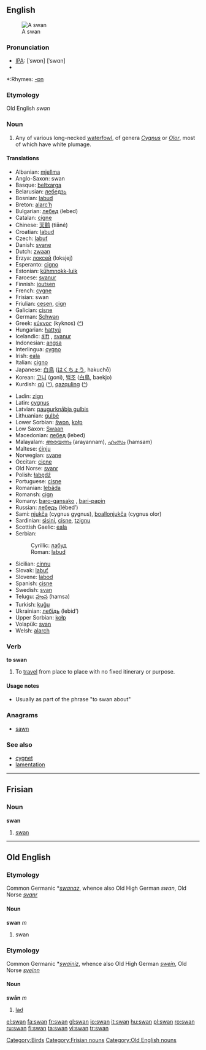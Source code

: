 ==English==
[[Image:Schwan1 db.jpg|thumb|A swan]]

===Pronunciation===
*[[w:IPA|IPA]]: {{UK}} [ˈswɒn] {{US}} [ˈswɑn]
*{{audio|en-us-swan.ogg|Audio (US)}}

*:Rhymes: [[Rhymes:English:-ɒn|-ɒn]]
===Etymology===
Old English ''swan''
===Noun===
{{en-noun}}
# Any of various long-necked [[waterfowl]], of genera ''[[Cygnus]]'' or ''[[Olor]]'', most of which have white plumage.

====Translations====
{{trans-top|swan}}
*Albanian: [[mjellma]]
*Anglo-Saxon: swan {{m}}
*Basque: [[beltxarga]]
*Belarusian: [[лебедзь]]
*Bosnian: [[labud]] {{m}}
*Breton: [[alarc’h]] {{m}}
*Bulgarian: [[лебед]] (lebed)
*Catalan: [[cigne]]
*Chinese: [[天鹅]] (tiāné)
*Croatian: [[labud]] {{m}}
*Czech: [[labuť]] {{f}}
*Danish: [[svane]] {{c}}
*Dutch: [[zwaan]] {{f}}
*Erzya: [[локсей]] (loksjej)
*Esperanto: [[cigno]]
*Estonian: [[kühmnokk-luik]]
*Faroese: [[svanur]] {{m}}
*Finnish: [[joutsen]]
*French: [[cygne]] {{m}}
*Frisian: swan
*Friulian: [[cesen]], [[cign]]
*Galician: [[cisne]]
*German: [[Schwan]] {{m}}
*Greek: [[κύκνος]] (kyknos) ([[:el:κύκνος|^]])
*Hungarian: [[hattyú]]
*Icelandic: [[álft]] {{f}}, [[svanur]] {{m}}
*Indonesian: [[angsa]]
*Interlingua: [[cygno]]
*Irish: [[eala]]
*Italian: [[cigno]] {{m}}
*Japanese: [[白鳥]] ([[はくちょう]], hakuchō)
*Korean: [[고니]] (goni), [[백조]] ([[白鳥]], baekjo)
*Kurdish: [[qû]] ([[:ku:qû|^]]), [[qazquling]] ([[:ku:qazquling|^]])
{{trans-mid}}
*Ladin: [[zign]]
*Latin: [[cygnus]] {{m}}
*Latvian: [[paugurknābja gulbis]]
*Lithuanian: [[gulbė]]
*Lower Sorbian: [[šwon]], [[kołp]]
*Low Saxon: [[Swaan]] {{m}}
*Macedonian: [[лебед]] (lebed)
*Malayalam: [[അരയന്നം]] (arayannam), [[ഹംസം]] (hamsam)
*Maltese: [[ċinju]]
*Norwegian: [[svane]] {{m}}
*Occitan: [[cicne]]
*Old Norse: [[svanr]] {{m}}
*Polish: [[łabędź]] {{m}}
*Portuguese: [[cisne]] {{m}}
*Romanian: [[lebăda]]
*Romansh: [[cign]]
*Romany: [[baro-gansako]] {{m}}, [[bari-papin]] {{f}}
*Russian: [[лебедь]] (lébed’) {{m}}
*Sami: [[njukča]] (cygnus gygnus), [[boallonjukča]] (cygnus olor)
*Sardinian: [[sìsini]], [[cisne]], [[tzignu]]
*Scottish Gaelic: [[eala]]
*Serbian:
*:Cyrillic: [[лабуд]] {{m}}
*:Roman: [[labud]] {{m}}
*Sicilian: [[cinnu]]
*Slovak: [[labuť]]
*Slovene: [[labod]] {{m}}
*Spanish: [[cisne]] {{m}}
*Swedish: [[svan]]
*Telugu: [[హంస]] (hamsa)
*Turkish: [[kuğu]]
*Ukrainian: [[лебідь]] (lebid’)
*Upper Sorbian: [[kołp]]
*Volapük: [[svan]]
*Welsh: [[alarch]]
{{trans-bottom}}

===Verb===
'''to swan'''

#{{UK}} To [[travel]] from place to place with no fixed itinerary or purpose.

====Usage notes====
*Usually as part of the phrase "to swan about"

===Anagrams===
*[[sawn]]

===See also===
*[[cygnet]]
*[[lamentation]]

[[Category:Birds]]

----

==Frisian==
===Noun===
'''swan'''

# [[swan]]

[[Category:Frisian nouns]]

----

==Old English==
===Etymology===
Common Germanic *''[[swanaz]]'', whence also Old High German ''swan'', Old Norse ''[[svanr]]''
====Noun====
'''swan''' ''m''

# swan

===Etymology===
Common Germanic *''[[swainiz]]'', whence also Old High German ''[[swein]]'', Old Norse ''[[sveinn]]''
====Noun====
'''swān''' ''m''

# [[lad]]

[[Category:Old English nouns]]

[[el:swan]]
[[fa:swan]]
[[fr:swan]]
[[gl:swan]]
[[io:swan]]
[[it:swan]]
[[hu:swan]]
[[pl:swan]]
[[ro:swan]]
[[ru:swan]]
[[fi:swan]]
[[ta:swan]]
[[vi:swan]]
[[tr:swan]]